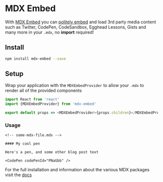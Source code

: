 # MDX Embed

With [MDX Embed](https://www.mdx-embed.com/) you can
[politely embed](https://www.gatsbyjs.com/blog/hacktoberfest-spotlight-mdx-embed/)
and load 3rd party media content such as Twitter, CodePen, CodeSandbox, Egghead
Lessons, Gists and many more in your `.mdx`, no **import** required!

## Install

```sh
npm install mdx-embed --save
```

## Setup

Wrap your application with the `MDXEmbedProvider` to allow your `.mdx` to render
all of the provided components

```javascript
import React from 'react'
import {MDXEmbedProvider} from 'mdx-embed'

export default props => <MDXEmbedProvider>{props.children}</MDXEmbedProvider>
```

### Usage

```mdx
<!-- some-mdx-file.mdx -->

#### My cool pen

Here's a pen, and some other blog post text

<CodePen codePenId="PNaGbb" />
```

For the full installation and information about the various MDX packages visit
the [docs](https://www.mdx-embed.com)
